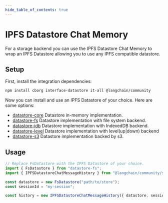 ```yaml
---
hide_table_of_contents: true
---
```



# IPFS Datastore Chat Memory

For a storage backend you can use the IPFS Datastore Chat Memory to wrap an IPFS Datastore allowing you to use any IPFS compatible datastore.

## Setup

First, install the integration dependencies:


<IntegrationInstallTooltip></IntegrationInstallTooltip>

```bash npm2yarn
npm install cborg interface-datastore it-all @langchain/community
```

Now you can install and use an IPFS Datastore of your choice. Here are some options:

- [datastore-core](https://github.com/ipfs/js-stores/blob/main/packages/datastore-core) Datastore in-memory implementation.
- [datastore-fs](https://github.com/ipfs/js-stores/blob/main/packages/datastore-fs) Datastore implementation with file system backend.
- [datastore-idb](https://github.com/ipfs/js-stores/blob/main/packages/datastore-idb) Datastore implementation with IndexedDB backend.
- [datastore-level](https://github.com/ipfs/js-stores/blob/main/packages/datastore-level) Datastore implementation with level(up|down) backend
- [datastore-s3](https://github.com/ipfs/js-stores/blob/main/packages/datastore-s3) Datastore implementation backed by s3.

## Usage

```typescript
// Replace FsDatastore with the IPFS Datastore of your choice.
import { FsDatastore } from "datastore-fs";
import { IPFSDatastoreChatMessageHistory } from "@langchain/community/stores/message/ipfs_datastore";

const datastore = new FsDatastore("path/to/store");
const sessionId = "my-session";

const history = new IPFSDatastoreChatMessageHistory({ datastore, sessionId });
```
